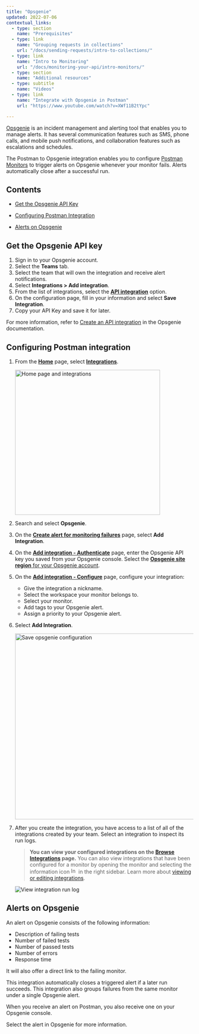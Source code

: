 ```yaml
---
title: "Opsgenie"
updated: 2022-07-06
contextual_links:
  - type: section
    name: "Prerequisites"
  - type: link
    name: "Grouping requests in collections"
    url: "/docs/sending-requests/intro-to-collections/"
  - type: link
    name: "Intro to Monitoring"
    url: "/docs/monitoring-your-api/intro-monitors/"
  - type: section
    name: "Additional resources"
  - type: subtitle
    name: "Videos"
  - type: link
    name: "Integrate with Opsgenie in Postman"
    url: "https://www.youtube.com/watch?v=XWf11B2tYpc"

---
```


[Opsgenie](https://www.atlassian.com/software/opsgenie) is an incident management and alerting tool that enables you to manage alerts. It has several communication features such as SMS, phone calls, and mobile push notifications, and collaboration features such as escalations and schedules.

The Postman to Opsgenie integration enables you to configure [Postman Monitors](/docs/monitoring-your-api/intro-monitors/) to trigger alerts on Opsgenie whenever your monitor fails. Alerts automatically close after a successful run.

## Contents

* [Get the Opsgenie API Key](#get-the-opsgenie-api-key)

* [Configuring Postman Integration](#configuring-postman-integration)

* [Alerts on Opsgenie](#alerts-on-opsgenie)

## Get the Opsgenie API key

1. Sign in to your Opsgenie account.
1. Select the **Teams** tab.
1. Select the team that will own the integration and receive alert notifications.
1. Select **Integrations > Add integration**.
1. From the list of integrations, select the [**API integration**](https://support.atlassian.com/opsgenie/docs/what-is-a-default-api-integration/) option.
1. On the configuration page, fill in your information and select **Save Integration**.
1. Copy your API Key and save it for later.

For more information, refer to [Create an API integration](https://support.atlassian.com/opsgenie/docs/create-a-default-api-integration/) in the Opsgenie documentation.

## Configuring Postman integration

1. From the **[Home](https://go.postman.co/home)** page, select **[Integrations](https://go.postman.co/integrations)**.

    <img alt="Home page and integrations" src="https://assets.postman.com/postman-docs/v10/home-integrations-v10.jpg" width="390px"/>

1. Search and select **Opsgenie**.

1. On the **[Create alert for monitoring failures](https://postman.postman.co/integrations/service/opsgenie/monitor_run_opsgenie)** page, select **Add Integration**.

1. On the **[Add integration - Authenticate](https://postman.postman.co/integrations/service/opsgenie/add/monitor_run_opsgenie)** page, enter the Opsgenie API key you saved from your Opsgenie console. Select the [**Opsgenie site region** for your Opsgenie account](https://support.atlassian.com/opsgenie/docs/opsgenie-data-residency/).

1. On the **[Add integration - Configure](https://postman.postman.co/integrations/service/opsgenie/add/monitor_run_opsgenie)** page, configure your integration:
    * Give the integration a nickname.
    * Select the workspace your monitor belongs to.
    * Select your monitor.
    * Add tags to your Opsgenie alert.
    * Assign a priority to your Opsgenie alert.

1. Select **Add Integration**.

    <img src="https://assets.postman.com/postman-docs/opsgenie-save-configuration-b.jpg" alt="Save opsgenie configuration" width="500px"/>

1. After you create the integration, you have access to a list of all of the integrations created by your team. Select an integration to inspect its run logs.

    > **You can view your configured integrations on the [Browse Integrations](https://go.postman.co/integrations/browse) page.** You can also view integrations that have been configured for a monitor by opening the monitor and selecting the information icon <img alt="Information icon" src="https://assets.postman.com/postman-docs/icon-information-v9-5.jpg#icon" width="16px" /> in the right sidebar. Learn more about [viewing or editing integrations](/docs/integrations/intro-integrations/#viewing-or-editing-integrations).

    ![View integration run log](https://assets.postman.com/postman-docs/opsgenie-run-logs.jpg)

## Alerts on Opsgenie

An alert on Opsgenie consists of the following information:

* Description of failing tests
* Number of failed tests
* Number of passed tests
* Number of errors
* Response time

It will also offer a direct link to the failing monitor.

This integration automatically closes a triggered alert if a later run succeeds. This integration also groups failures from the same monitor under a single Opsgenie alert.

When you receive an alert on Postman, you also receive one on your Opsgenie console.

Select the alert in Opsgenie for more information.
